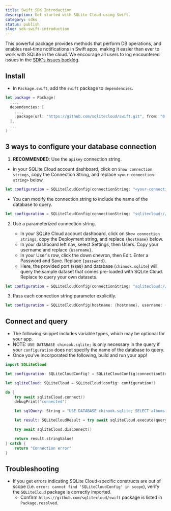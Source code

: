 ```yaml
---
title: Swift SDK Introduction
description: Get started with SQLite Cloud using Swift.
category: sdks
status: publish
slug: sdk-swift-introduction
---
```


This powerful package provides methods that perform DB operations, and enables real-time notifications in Swift apps, making it easier than ever to work with SQLite in the cloud. We encourage all users to log encountered issues in the [SDK's issues backlog](https://github.com/sqlitecloud/sqlitecloud-swift/issues).

## Install

  - In `Package.swift`, add the `swift` package to `dependencies`.

```swift
let package = Package(
  ...,
  dependencies: [
    ...,
    .package(url: "https://github.com/sqlitecloud/swift.git", from: "0.2.1")
  ],
  ...
)
```

## 3 ways to configure your database connection

1. **RECOMMENDED**: Use the `apikey` connection string.

  - In your SQLite Cloud account dashboard, click on `Show connection strings`, copy the Connection String, and replace `<your-connection-string>` below.

```swift
let configuration = SQLiteCloudConfig(connectionString: "<your-connection-string>")
```

  - You can modify the connection string to include the name of the database to query.

```swift
let configuration = SQLiteCloudConfig(connectionString: "sqlitecloud://{hostname}:8860/{database}?apikey={apikey}")
``` 

2. Use a parameterized connection string.

    - In your SQLite Cloud account dashboard, click on `Show connection strings`, copy the Deployment string, and replace `{hostname}` below.
    - In your dashboard left nav, select Settings, then Users. Copy your username and replace `{username}`.
    - In your User's row, click the down chevron, then Edit. Enter a Password and Save. Replace `{password}`.
    - Here, the provided port (`8860`) and database (`chinook.sqlite`) will query the sample dataset that comes pre-loaded with SQLite Cloud. Replace to query your own datasets.

```swift
let configuration = SQLiteCloudConfig(connectionString: "sqlitecloud://{username}:{password}@{hostname}:8860/chinook.sqlite")
```
    
3. Pass each connection string parameter explicitly.

```swift
let configuration = SQLiteCloudConfig(hostname: {hostname}, username: {username}, password: {password}, port: .default)
```

## Connect and query

  - The following snippet includes variable types, which may be optional for your app.
  - NOTE: `USE DATABASE chinook.sqlite;` is only necessary in the query if your `configuration` does not specify the name of the database to query.
  - Once you've incorporated the following, build and run your app!

```swift
import SQLiteCloud

let configuration: SQLiteCloudConfig? = SQLiteCloudConfig(connectionString: "<your-connection-string>")

let sqliteCloud: SQLiteCloud = SQLiteCloud(config: configuration!)

do {
    try await sqliteCloud.connect()
    debugPrint("connected")

    let sqlQuery: String = "USE DATABASE chinook.sqlite; SELECT albums.AlbumId as id, albums.Title as title, artists.name as artist FROM albums INNER JOIN artists WHERE artists.ArtistId = albums.ArtistId LIMIT 20;"

    let result: SQLiteCloudResult = try await sqliteCloud.execute(query: sqlQuery)

    try await sqliteCloud.disconnect()

    return result.stringValue!
} catch {
    return "Connection error"
}
```

## Troubleshooting

  - If you get errors indicating SQLite Cloud-specific constructs are out of scope (i.e. `error: cannot find 'SQLiteCloudConfig' in scope`), verify the `SQLiteCloud` package is correctly imported.
    - Confirm `https://github.com/sqlitecloud/swift` package is listed in `Package.resolved`.